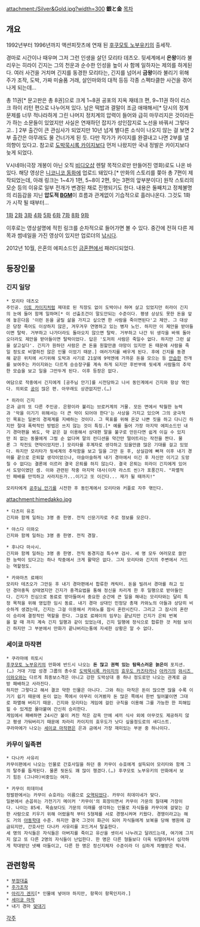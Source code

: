 attachment:/Silver&Gold.jpg?width=300
'''銀と金'''
[[목차]]
== 개요 ==
1992년부터 1996년까지 액션피잣츠에 연재 된 [[후쿠모토 노부유키]]의 출세작.

경마로 시간이나 때우며 그저 그런 인생을 살던 모리타 데츠오. 뒷세계에서 '''은왕'''이라 불리우는 히라이 긴지는 그의 천운과 순수한 인성을 높이 사 함께 일하자는 제의를 하게된다. 여러 사건을 거치며 긴지를 동경한 모리타는, 긴지를 넘어서 '''금왕'''이라 불리기 위해 주가 조작, 도박, 가짜 미술품 거래, 살인마와의 대적 등등 각종 스펙타클한 사건을 겪어나게 되는데...

총 11권[* 문고판은 총 8권]으로 크게 1~8권 공포의 지옥 재테크 편, 9~11권 하이 리스크 하이 리턴 편으로 나누어져 있다. 남은 떡밥과 결말이 조금 애매해서[* 당시의 정계 문제를 너무 적나라하게 그린 나머지 정치계의 압력이 들어와 급히 마무리지은 것이라든가 하는 소문들이 있었지만 사실은 연재하던 잡지가 성인잡지로 노선을 바꿔서 그렇다고.. ] 2부 출간이 큰 관심사가 되었지만 10년 넘게 별다른 소식이 나오지 않는 걸 보면 2부 출간은 아무래도 물 건너가게 된 듯. 다만 작가가 카이지를 완결내고 나면 2부를 낼 의향이 있다고. 참고로 [[도박묵시록 카이지]]보다 먼저 나왔지만 국내 정발은 카이지보다 늦게 되었다.

V시네마(극장 개봉이 아닌 오직 [[비디오]]샵 렌탈 목적으로만 만들어진 영화)로도 나온 바 있다. 해당 영상은 [[니코니코 동화]]에 업로드 돼있다.[* 만화의 스토리를 쫒아 총 7편이 제작되었는데, 아래 링크는 1~4가 1편, 5~8이 2편, 9는 3편의 앞부분이다]
원작 스토리의 모순 등의 이유로 일부 전개가 변경된 채로 진행되기도 한다. 내용은 둘째치고 정체불명의 리듬감을 지닌 '''압도적 [[BGM]]'''이 흐름과 관계없이 기습적으로 흘러나온다. 그것도 1화가 시작 될 때부터...

[http://www.mmcafe.com/nico.html#http://www.nicovideo.jp/watch/sm14080438 1화] [http://www.mmcafe.com/nico.html#http://www.nicovideo.jp/watch/sm14147420 2화] [http://www.mmcafe.com/nico.html#http://www.nicovideo.jp/watch/sm14217167 3화] [http://www.mmcafe.com/nico.html#http://www.nicovideo.jp/watch/sm14281833 4화] [http://www.mmcafe.com/nico.html#http://www.nicovideo.jp/watch/sm14363173 5화] [http://www.mmcafe.com/nico.html#http://www.nicovideo.jp/watch/sm14434136 6화] [http://www.mmcafe.com/nico.html#http://www.nicovideo.jp/watch/sm14497251 7화] [http://www.mmcafe.com/nico.html#http://www.nicovideo.jp/watch/sm14956336 8화] [http://www.mmcafe.com/nico.html#http://www.nicovideo.jp/watch/sm15942971 9화]

이후로는 영상설명에 적힌 링크를 순차적으로 들어가면 볼 수 있다.
중간에 전혀 다른 제목과 썸네일을 가진 영상이 있지만 업로더의 [[낚시]]다.

2012년 10월, 은혼의 에피소드인 [[금혼]]편에서 패러디되었다.

== 등장인물 ==
=== 긴지 일당 ===
 * 모리타 데츠오
 주인공. [[이토 카이지]]처럼 제대로 된 직장도 없이 도박이나 하며 살고 있었지만 히라이 긴지의 눈에 들어 함께 일하며[* 이 선출조건이 말도안되는 수준이다. 평생 상상도 못한 돈을 앞에 놓은다음 '이런 돈을 굴릴 삶을 가지고 싶으면 한 사람을 죽이면된다'고 제안. 그 대상은 당장 죽어도 이상하지 않은, 겨우겨우 연명하고 있는 병자 노인. 하지만 이 제안을 받아들이면 탈락. 거부하고 나가더라도 돌아오지 않으면 탈락. 거부하고 나간 뒤 생각을 바꿔 돌아오더라도 제안을 받아들이면 탈락이었다. 답은 '도저히 사람은 죽일수 없다. 하지만 그런 삶을 살고싶다'. 긴지가 원하던 사람은 큰 돈을 원할만큼 야망이 있지만 돈 때문에 사람을 죽일 정도로 비열하진 않은 인물 이었기 때문.] 여러가지를 배우게 된다. 후에 긴지를 동경해 같은 위치에 서기위해 도박과 사기로 21살에 9억엔에 가까운 돈을 모으는 등 [[안습]]한 전개를 보여주는 카이지와는 다르게 승승장구를 계속 하게 되지만 후반부에 뒷세계 사람들의 추악한 모습을 보고 일을 그만두게 된다. 이후 등장은 없다.

 여담으로 작중에서 긴지에게 [공주님 안기]를 시전당하고 나서 동인계에서 긴지와 항상 엮인다. 의외로 [[공]]이 많은 편. 아무래도 상관없지만.(…)

 * 히라이 긴지
 은과 금의 또 다른 주인공. 은왕이라 불리는 브로커계의 거물. 모든 면에서 탁월한 능력과 '악을 이기기 위해서는 더 큰 악이 되어야 한다'는 사상을 가지고 있으며 그의 궁극적인 목표는 일본의 경제계를 지배하는 것이다. 그 목표를 위해 온갖 나쁜 짓을 하고 다니긴 하지만 절대 폭력적인 방법은 쓰지 않는 것이 특징.[* 예를 들어 가장 마지막 에피소드인 내기 경마편을 봐도, 약 같은 걸 이용해서 상대편 말을 불구로 만든다면 쉽게 이길 수 있지만 죄 없는 동물에게 그럴 순 없다며 말의 컨디션을 약간만 떨어트리는 작전을 짠다. 물론 그 작전도 연막이었지만.] 모리타를 후계자로 생각하고 있을만큼 많은 기대를 걸고 있었다. 하지만 모리타가 뒷세계의 추악함을 보고 일을 그만 둔 후, 상실감에 빠져 이후 내기 경마를 끝으로 은퇴할 생각이었으나, 아슬아슬하게 내기 경마에서 이긴 후 자신만 이기고 도망칠 수 없다는 결론에 이르러 결국 은퇴를 하지 않는다. 결국 은퇴는 히라이 긴지에게 있어서 도망이였던 셈. 이와 관련된 작중 마지막 대사(이자 라스트 씬)가 포풍간지. "파멸적인 패배를 만끽하고 사라지든가...이기고 또 이긴다... 재가 될 때까지!"

 모리타에게 [[공주님 안기]]를 시전한 후 동인계에서 모리타와 커플로 자주 엮인다. 
attachment:himedakko.jpg


 * 다츠미 유조
 긴지와 함께 일하는 3명 중 한명. 전직 신문기자로 주로 정보를 모은다.

 * 야스다 이와오
 긴지와 함께 일하는 3명 중 한명. 전직 경찰.

 * 후나다 마사시.
 긴지와 함께 일하는 3명 중 한명. 전직 동경지검 특수부 검사. 세 명 모두 여러모로 쓸만한 능력이 있다고는 하나 작중에서 크게 활약은 없다. 그저 모리타와 긴지의 주변에서 거드는 역할정도.

 * 카와마츠 료헤이
 모리타 테츠오가 그만둔 후 내기 경마편에서 합류한 캐릭터. 돈을 빌려서 경마를 하고 있던 경마중독 상태였지만 긴지가 충격요법을 통해 정신을 차리게 한 후 일행으로 받아들인다. 긴지가 진심으로 동료로 받아들여서 중요한 순간에 큰 일을 해내는 모리타와는 달리 특정 목적을 위해 영입한 임시 동료. 내기 경마 상대인 민정당 총재 카와노의 아들과 상당히 비슷하게 생겼는데, 긴지는 그걸 이용해서 카와노를 잠시 혼란시킨다. 그리고 그 잠시의 혼란이 승리에 결정적인 역할을 한다. 그걸로 료헤이의 임무는 끝났지만 긴지가 은퇴 번복을 할 때 까지 계속 긴지 일행과 같이 있었는데, 긴지 일행에 정식으로 합류한 것 처럼 보이긴 하지만 그 부분에서 만화가 끝나버리는통에 자세한 상황은 알 수 없다.
=== 세이쿄 마작편 ===
 * 쿠라마에 히토시
 [[후쿠모토 노부유키]]의 만화에 반드시 나오는 '''돈 많고 권력 있는 탐욕스러운 늙은이''' 포지션.(…) 거대 기업 성경 그룹의 총수로 [[도박묵시록 카이지]]의 [[효우도 카즈타카]]나 [[아카기]]의 [[와시즈 이와오]]와는 다르게 최종보스격은 아니고 강한 도박상대 중 하나 정도로만 나오는 관계로 금방 패배하고 사라진다.
 하지만 그렇다고 해서 결코 약한 인물은 아니다. 그와 하는 마작은 돈이 많으면 많을 수록 이기기 쉽기 때문에 돈이 없는 쪽에서 아무리 이겨봤자 돈 많은 쪽에서 한번 밀어붙이면 그대로 파멸해 버리기 때문. 긴지와 모리타는 게임에 걸린 규칙을 이용해 그를 가능한 한 피해입힐 수 있게끔 몰아붙여 간신히 승리한다.
 게임에서 패배하면 24시간 불이 켜진 작은 감옥 안에 세끼 식사 외에 아무것도 제공하지 않고 평생 가둬버리기 때문에 차라리 카이지의 효우도가 낫다 싶을정도로의 새디스트. 
 쿠라마에가 나오는 [[세이쿄 마작]]편은 은과 금에서 가장 재미있는 부분 중 하나이다.

=== 카무이 일족편 ===
 * 다나카 사유리
 카무이편에서 나오는 인물로 간호사일을 하던 중 카무이 슈호에게 설득되어 모리타와 함께 그의 탈주를 돕게된다. 물론 뒷돈도 꽤 많이 챙겼다.(…) 후쿠모토 노부유키의 만화에서 보기 힘든 (그나마)비중있는 여자.

 * 카무이 히데미네
 정발판에서는 카무이 슈호라는 이름으로 [[오역]]되었다. 카무이 히데미네가 맞다.
 일본에서 손꼽히는 가전기기 메이커 '카무이'의 회장이면서 카무이 가문의 칠대째 가장이다. 나이는 85세. 목숨보다도 가문의 미래를 생각하는 인물로 자식들을 카무이에 걸맞는 강한 사람으로 키우기 위해 어렸을적 부터 5형제를 서로 경쟁시켜며 키웠다. 경쟁이라고는 해도 거의 [[아동학대]] 수준. 하지만 결국 그것이 화근이 되어 자식들에게 보복을 당해 병원에 감금되지만, 간호사인 다나카 사유리를 꼬드겨서 탈출한다.
 세 명의 자식들은 자식들은 아버지를 죽이고 유산을 셋이서 나누려고 달려드는데, 여기에 그치지 않고 또 다른 2명의 자식들이 난입한다. 한 명은 다른 형들보다 더욱 뒤떨어져서 심각하게 학대받던 넷째 아들이고, 다른 한 명은 정신지체자 수준이라 더 심하게 차별받은 막내.

== 관련항목 ==
 * [[부정대출]]
 * [[주가조작]]
 * [[아리가 겐지]][* 인물에 넣어야 하지만, 항목이 항목인지라.]
 * [[세이쿄 마작]]
 * 내기 경마 [[맞대기]]

[[각주]]
